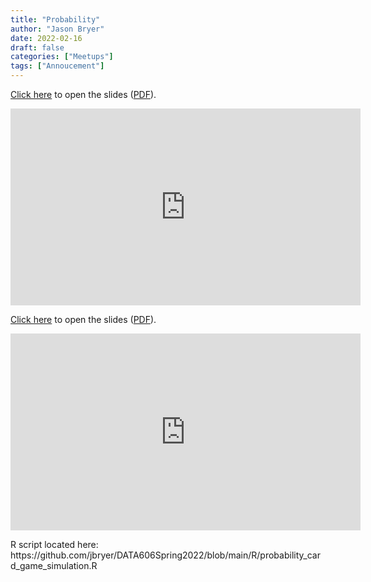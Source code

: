 ```yaml
---
title: "Probability"
author: "Jason Bryer"
date: 2022-02-16
draft: false
categories: ["Meetups"]
tags: ["Annoucement"]
---
```



[Click here](/slides/03-Probability.html#1) to open the slides ([PDF](/slides/03-Probability.pdf)).

<iframe width="560" height="315" src="https://www.youtube.com/embed/AyTIHJ8Bges" title="YouTube video player" frameborder="0" allow="accelerometer; autoplay; clipboard-write; encrypted-media; gyroscope; picture-in-picture" allowfullscreen></iframe>

<!--more-->

[Click here](/slides/03-Probability.html#1) to open the slides ([PDF](/slides/03-Probability.pdf)).

<iframe width="560" height="315" src="https://www.youtube.com/embed/AyTIHJ8Bges" title="YouTube video player" frameborder="0" allow="accelerometer; autoplay; clipboard-write; encrypted-media; gyroscope; picture-in-picture" allowfullscreen></iframe>

R script located here: https://github.com/jbryer/DATA606Spring2022/blob/main/R/probability_card_game_simulation.R

